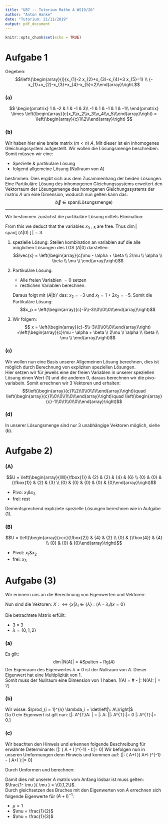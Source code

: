 ```yaml
---
title: "UB7 -- Tutorium Mathe A WS19/20"
author: "Anton Hanke"
date: "Tutorium: 21/11/2019"
output: pdf_document
---
```


```r
knitr::opts_chunk$set(echo = TRUE)
```

# Aufgabe 1
Gegeben:
$$\left\{\begin{array}{l}{x_{1}-2 x_{2}+x_{3}-x_{4}+3 x_{5}=1} \\ {-x_{1}+x_{2}-x_{3}+x_{4}-x_{5}=2}\end{array}\right.$$

### (a)
$$
\begin{pmatrix}
    1   &   -2  &   1   &   -1  &   3\\
    -1  &   1   &   -1  &   1   &   -1\\
\end{pmatrix}
\times \left(\begin{array}{c}x_1\\x_2\\x_3\\x_4\\x_5\\\end{array}\right)
= \left(\begin{array}{c}1\\2\\\end{array}\right)
$$

### (b)
Wir haben hier eine breite matrix ($m < n$) $A$.
Mit dieser ist ein inhomogenes Gleichungssystem aufgestellt.
Wir wollen die Lösungsmenge beschreiben.
Somit müssen wir eine:

- Spezielle \& partikuläre Lösung
- folgend allgemeine Lösung (Nullraum von $A$)

bestimmen.
Dies ergibt sich aus dem Zusammenhang der beiden Lösungen.
Eine Partikuläre Lösung des inhomogenen Gleichungssystems
erweitert den Vektorraum der Lösungsmenge des homogenen Gleichungssystems
der matrix $A$ um eine Dimension, wodurch nun gelten kann das:
$$\vec{b}\in \text{span}(\text{Lösungsmenge})$$

---------------------------

Wir bestimmen zunächst die partikuläre Lösung mittels Elimination:

\begin{equation}
\left(\begin{array}{cc}
    \left. 
    \begin{matrix}
    1   &   -2  &   1   &   -1  &   3\\
    -1  &   1   &   -1  &   1   &   -1\\
    \end{matrix}
    \right|
    \begin{array}{c}1\\2\\\end{array}
\end{array}\right)
\longrightarrow
\left(\begin{array}{cc}
    \left.
    \begin{matrix}
    1   &   -2  &   1   &   -1  &   3\\
    0  &   -1   &   0  &   0   &   2\\
    \end{matrix}
    \right|
    \begin{array}{c}1\\3\\\end{array}
\end{array}\right)
\end{equation}
From this we deduct that the variables $x_{3:5}$ are free.
Thus $\dim\left|\,\text{span}[\:(A|0)\:]\,\right| = 3$.

1) spezielle Lösung:
   Stellen kombination an variablen auf die alle möglichen Lösungen des LGS $(A|0)$
   darstellen:
   $$\vec{x} = \left(\begin{array}{c}\mu - \alpha + \beta \\
   2\mu \\ \alpha \\ \beta \\ \mu \\ \end{array}\right)$$
2) Partikuläre Lösung:

   - Alle freien Variablen $=0$ setzen
   - restlichen Variablen berechnen.

   Daraus folgt mit $(A|b)'$ das: $x_2 = -3$ und $x_1 = 1 + 2x_2 = -5$.
   Somit die Partikuläre Lösung:
   $$x_p = \left(\begin{array}{c}-5\\-3\\0\\0\\0\\\end{array}\right)$$
3) Wir folgern:
   $$ x = \left(\begin{array}{c}-5\\-3\\0\\0\\0\\\end{array}\right) +\left(\begin{array}{c}\mu - \alpha + \beta \\
   2\mu \\ \alpha \\ \beta \\ \mu \\ \end{array}\right)$$

### (c)
Wir wollen nun eine Basis unserer Allgemeinen Lösung berechnen, dies ist möglich durch Berechnung
von expliziten speziellen Lösungen.  
Hier setzen wir für jeweils eine der freien Variablen in unserer speziellen Lösung einen Wert (1) und die anderen
0, daraus berechnen wir die pivo-variabeln. Somit errechnen wir 3 Vektoren und erhalten:
$$\left(\begin{array}{c}1\\2\\0\\0\\1\\\end{array}\right)\quad \left(\begin{array}{c}1\\0\\0\\1\\0\\\end{array}\right)\quad \left(\begin{array}{c}-1\\0\\1\\0\\0\\\end{array}\right)$$

### (d)
In unserer Lösungsmenge sind nur 3 unabhängige Vektoren möglich,
siehe (b).

# Aufgabe 2)
### (A)
$$U = \left(\begin{array}{lllll}{\fbox{1}} & {2} & {2} & {4} & {6} \\ {0} & {0} & {\fbox{1}} & {2} & {3} \\ {0} & {0} & {0} & {0} & {0}\end{array}\right)$$

- Pivo: $x_1 \& x_3$
- frei: rest

Dementsprechend expliziete spezielle Lösungen berechnen wie in Aufgabe (1).

### (B)
$$U = \left(\begin{array}{ccc}{\fbox{2}} & {4} & {2} \\ {0} & {\fbox{4}} & {4} \\ {0} & {0} & {0}\end{array}\right)$$

- Pivot: $x_1 \& x_2$
- frei: $x_3$

# Aufgabe (3)
Wir erinnern uns an die Berechnung von Eigenwerten und Vektoren:  
\begin{align*}
    A&=
    \begin{pmatrix}
    \alpha_{1} & \alpha_{2} \\
    \alpha_{3} & \alpha_{4}
    \end{pmatrix} \\
    \det & |A-\lambda I|=0 \\
    \Rightarrow&
    \left|
    \begin{array}{ll}
    \alpha_{1}-\lambda & \alpha_{2} \\
    \alpha_{3} & \alpha_{4}-\lambda\\
    \end{array}\right|=0\\
    \overset{\text{Lap. Entwicklungssatz}}{\longrightarrow}&
    \,\left\{
    \begin{array}{l}
    {(\alpha_1-\lambda)(\alpha_4 - \lambda)- \alpha_2 \alpha_{3}=0} \\ 
    {\lambda=\left\{\lambda \in \mathbb{R}\, |\, \alpha_{1} \alpha_{4}+\lambda^{2}-\lambda\left(\alpha_{1}+\alpha_{4}\right)-\alpha_{2} \alpha_{3}=0\right\}}
    \end{array}
    \right.
\end{align*}

Nun sind die Vektoren:
$X:\Leftrightarrow\left\{x | \lambda_{i} \in\{\lambda\}:(A-\lambda_i I) x=0\right\}$
  

Die betrachtete Matrix erfüllt:

- $3 \times 3$
- $\lambda = \{0,1,2\}$

### (a)
Es gilt: $$\dim | N(A) | = \#\text{Spalten} - \text{Rg}(A)$$
Der Eigenraum des Eigenwertes $\lambda = 0$ ist der Nullraum von $A$.
Dieser Eigenwert hat eine Multiplizität von 1.  
Somit muss der Nullraum eine Dimension von 1 haben.
\[\Rightarrow \text{Rg}(A) = \#\text{Spalten} - \dim\left|\: N(A)\: \right| = 2\]

### (b)
Wir wisse: $\prod_{i = 1}^{n} \lambda_i = \det\left|\: A\:\right|$  
Da 0 ein Eigenwert ist gilt
nun:
\[\det\left|\: A^{T}A\: | = \det\left|\: A\: |\cdot \det|\: A^{T}\:\right|= 0 \cdot \det|\: A^{T}\:\right|= 0.\]

### (c)
Wir beachten den Hinweis und erkennen folgende Beschreibung für erwähnte Determinante:
\[\det\left|\: \left( A + I \right)^{-1} - \mu I\:\right|= 0\]
Wir befolgen nun in unseren Umformungen denn Hinweis und kommen auf:
\[\det\left|\: \left( A+I \right)\left( A+I \right)^{-1} - \mu \left( A+I \right)\:\right|= 0\]

Durch Umformen und berechnen:  

\begin{align}
    \det\left|\: I - \mu \left( A+I \right)\:\right|&= 0\\
    \det\left|\: - \mu \left( A - \frac{1 - \mu}{\mu}I \right)\:\right|&= 0\\
    (-\mu)^3 \det\left|\: A - \frac{1- \mu }{ \mu } I\:\right|&= 0\\
    \det\left|\: A - \frac{1 - \mu }{ \mu } I\:\right|&= 0
\end{align}

Damit dies mit unserer $A$ matrix vom Anfang lösbar ist muss gelten: $\frac{1- \mu }{ \mu } = \{0,1,2\}$.  
Durch gleichsetzen des Bruches mit den Eigenwerten von $A$ errechnen sich folgende
Eigenwerte für $\left( A + I \right)^{-1}$:

- $\mu = 1$
- $\mu = \frac{1}{2}$
- $\mu = \frac{1}{3}$


